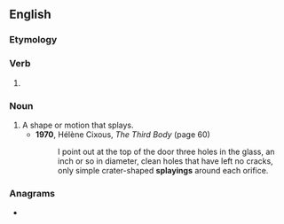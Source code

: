 ==English==

===Etymology===
{{suffix|en|splay|ing}}

===Verb===
{{head|en|verb form}}

# {{present participle of|en|splay|nocat=1}}

===Noun===
{{en-noun}}

# A shape or motion that splays.
#* '''1970''', Hélène Cixous, ''The Third Body'' (page 60)
#*: I point out at the top of the door three holes in the glass, an inch or so in diameter, clean holes that have left no cracks, only simple crater-shaped '''splayings''' around each orifice.

===Anagrams===
* {{anagrams|en|a=agilnpsy|palsying|playings|plygains}}